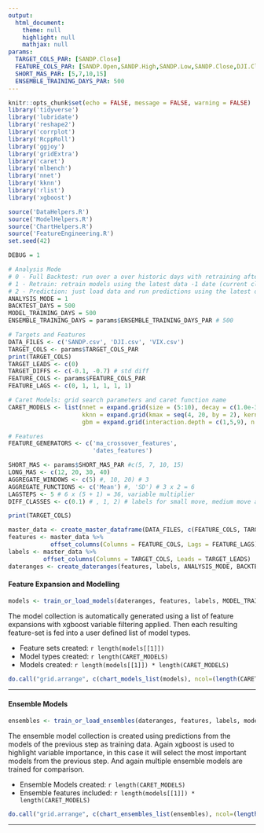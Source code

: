 ---
output: 
  html_document:
    theme: null
    highlight: null
    mathjax: null
params: 
  TARGET_COLS_PAR: [SANDP.Close]
  FEATURE_COLS_PAR: [SANDP.Open,SANDP.High,SANDP.Low,SANDP.Close,DJI.Close,VIX.Close]
  SHORT_MAS_PAR: [5,7,10,15]
  ENSEMBLE_TRAINING_DAYS_PAR: 500
---

```{r setup_analyisis, include=FALSE, results="hide"}
knitr::opts_chunk$set(echo = FALSE, message = FALSE, warning = FALSE)
library('tidyverse')
library('lubridate')
library('reshape2')
library('corrplot')
library('RcppRoll')
library('ggjoy')
library('gridExtra')
library('caret')
library('mlbench')
library('nnet')
library('kknn')
library('rlist')
library('xgboost')

source('DataHelpers.R')
source('ModelHelpers.R')
source('ChartHelpers.R')
source('FeatureEngineering.R')
set.seed(42)
```

```{r Global Variables, include=FALSE, results='hide'}
DEBUG = 1

# Analysis Mode
# 0 - Full Backtest: run over a over historic days with retraining after every day
# 1 - Retrain: retrain models using the latest data -1 date (current close, max and min will be incorrect)
# 2 - Prediction: just load data and run predictions using the latest data
ANALYSIS_MODE = 1
BACKTEST_DAYS = 500
MODEL_TRAINING_DAYS = 500
ENSEMBLE_TRAINING_DAYS = params$ENSEMBLE_TRAINING_DAYS_PAR # 500

# Targets and Features
DATA_FILES <- c('SANDP.csv', 'DJI.csv', 'VIX.csv')
TARGET_COLS <- params$TARGET_COLS_PAR 
print(TARGET_COLS)
TARGET_LEADS <- c(0) 
TARGET_DIFFS <- c(-0.1, -0.7) # std diff
FEATURE_COLS <- params$FEATURE_COLS_PAR
FEATURE_LAGS <- c(0, 1, 1, 1, 1, 1) 

# Caret Models: grid search parameters and caret function name
CARET_MODELS <- list(nnet = expand.grid(size = (5:10), decay = c(1.0e-3, 1.0e-2, 1.0e-1)),
                     kknn = expand.grid(kmax = seq(4, 20, by = 2), kernel = c('rectangular', 'gaussian', 'optimal'), distance = 2),
                     gbm = expand.grid(interaction.depth = c(1,5,9), n.trees = (1:30)*50, shrinkage = 0.1, n.minobsinnode=20))

# Features
FEATURE_GENERATORS <- c('ma_crossover_features', 
                        'dates_features')

SHORT_MAS <- params$SHORT_MAS_PAR #c(5, 7, 10, 15)
LONG_MAS <- c(12, 20, 30, 40)
AGGREGATE_WINDOWS <- c(5) #, 10, 20) # 3
AGGREGATE_FUNCTIONS <- c('Mean') #, 'SD') # 3 x 2 = 6
LAGSTEPS <- 5 # 6 x (5 + 1) = 36, variable multiplier
DIFF_CLASSES <- c(0.1) # , 1, 2) # labels for small move, medium move and large move

print(TARGET_COLS)
```

```{r Data Loading_analysis, results = "hide"}
master_data <- create_master_dataframe(DATA_FILES, c(FEATURE_COLS, TARGET_COLS))
features <- master_data %>% 
            offset_columns(Columns = FEATURE_COLS, Lags = FEATURE_LAGS)
labels <- master_data %>% 
          offset_columns(Columns = TARGET_COLS, Leads = TARGET_LEADS)
dateranges <- create_dateranges(features, labels, ANALYSIS_MODE, BACKTEST_DAYS, MODEL_TRAINING_DAYS, ENSEMBLE_TRAINING_DAYS)
```

#### Feature Expansion and Modelling
```{r train or load models}
models <- train_or_load_models(dateranges, features, labels, MODEL_TRAINING_DAYS)
```

The model collection is automatically generated using a list of feature expansions with xgboost variable filtering applied. Then each resulting feature-set is fed into a user defined list of model types.

* Feature sets created:  `r length(models[[1]])`
* Model types created: `r length(CARET_MODELS)`
* Models created: `r length(models[[1]]) * length(CARET_MODELS)`

``` {r Grid Search Cross Validataion Model Charts, fig.width = 20}
do.call("grid.arrange", c(chart_models_list(models), ncol=(length(CARET_MODELS)+1)))
``` 

----

#### Ensemble Models
```{r train or load ensembles, fig.width = 12, fig.height = 4}
ensembles <- train_or_load_ensembles(dateranges, features, labels, models, ENSEMBLE_TRAINING_DAYS)
```

The ensemble model collection is created using predictions from the models of the previous step as training data. Again xgboost is used to highlight variable importance, in this case it will select the most important models from the previous step. And again multiple ensemble models are trained for comparison.

* Ensemble Models created: `r length(CARET_MODELS)`
* Ensemble features included: `r length(models[[1]]) * length(CARET_MODELS)`

``` {r Grid Search Cross Validataion Ensemble Charts, fig.width = 20}
do.call("grid.arrange", c(chart_ensembles_list(ensembles), ncol=(length(CARET_MODELS)+1)))
``` 
----